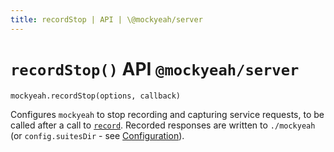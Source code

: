 ```yaml
---
title: recordStop | API | \@mockyeah/server
---
```


# `recordStop()` API `@mockyeah/server`

`mockyeah.recordStop(options, callback)`

Configures `mockyeah` to stop recording and capturing service requests,
to be called after a call to [`record`](record).
Recorded responses are written to `./mockyeah`
(or `config.suitesDir` - see [Configuration](../Configuration)).
